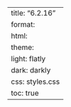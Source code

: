---
title: "6.2.16"
format:
    html:
        theme:
            light: flatly
            dark: darkly
        css: styles.css
        toc: true
---